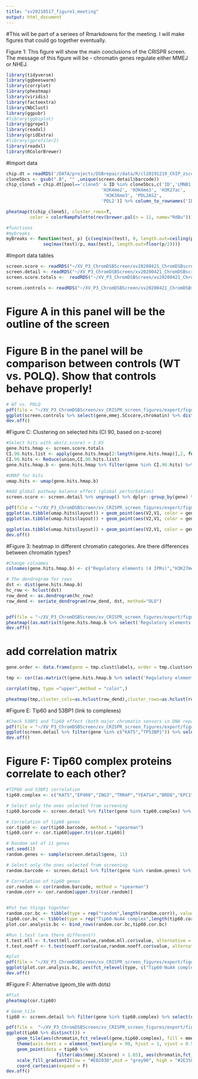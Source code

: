 ```yaml
---
title: "xv20210517_figure1_meeting"
output: html_document
---
```


#This will be part of a seriees of Rmarkdowns for the meeting. I will make figures that could go together eventually.

Figure 1: This figure will show the main conclusions of the CRISPR screen. The message of this figure will be - chromatin genes regulate either MMEJ or NHEJ.

```r
library(tidyverse) 
library(ggbeeswarm)
library(corrplot)
library(pheatmap)
library(viridis)
library(factoextra)
library(NbClust)
library(ggpubr)
#library(ggbiplot)
library(ggrepel)
library(readxl)
library(gridExtra)
#library(gprofiler2)
library(readxl)
library(RColorBrewer)
```

#Import data
```r
chip.dt = readRDS('/DATA/projects/DSBrepair/data/R/cl20191219_ChIP_zscore_selection_chipmentation.RDS')
clone5bcs <- gsub(".B", "" ,unique(screen.detail$barcode))
chip_clone5 = chip.dt[pool=='clone5' & ID %in% clone5bcs,c('ID','LMNB1', 'late_replicating', 'H3K9me2', 'H3K27me3', 'H3K4me1',
                                    'H3K4me2', 'H3K4me3', 'H3K27ac',
                                     'H3K36me3', 'POL2AS2',
                                    'POL2')] %>% column_to_rownames('ID')

pheatmap(t(chip_clone5), cluster_rows=T,
         color = colorRampPalette(rev(brewer.pal(n = 11, name="RdBu")))(100), annotation_col = annotation.col, breaks = myBreaks(t(chip_clone5),100))
```

```r
#functions
#mybreaks
myBreaks <- function(test, p) {c(seq(min(test), 0, length.out=ceiling(p/2) + 1), 
              seq(max(test)/p, max(test), length.out=floor(p/2)))}
```
#Import data tables
```r
screen.score <- readRDS("~/XV_P3_ChromDSBScreen/xv20200421_ChromDSBscreen/data/xv20201014_frozen_chz_scores_dcast.rds")
screen.detail <- readRDS("~/XV_P3_ChromDSBScreen/xv20200421_ChromDSBscreen/data/xv20201014_frozen_chz_scores_mmej.rds")
screen.score.totals <-  readRDS("~/XV_P3_ChromDSBScreen/xv20200421_ChromDSBscreen/data/xv20201014_frozen_chz_scores_dcast.rds")

screen.controls <- readRDS("~/XV_P3_ChromDSBScreen/xv20200421_ChromDSBscreen/data/xv20201014_frozen_chz_scores_controls.rds")
```

# Figure A in this panel will be the outline of the screen

# Figure B in the panel will be comparison between controls (WT vs. POLQ). Show that controls behave properly! 
```r
# WT vs. POLQ
pdf(file = "~/XV_P3_ChromDSBScreen/xv_CRISPR_screen_figures/export/figure1/xv20210517_control_effect.pdf", height = 3, useDingbats = F)
ggplot(screen.controls %>% select(gene,mmej.SCscore,chromatin) %>% distinct()) + geom_quasirandom(aes(gene,mmej.SCscore, color = fct_relevel(chromatin,chromatin.levels))) + theme_bw() + coord_cartesian() + ylab("z-score (MMEJscore)") + scale_color_manual(values = chromatin.colors) + coord_fixed(ratio = 0.15, ylim = c(-20,6))
dev.off()
```
#Figure C: Clustering on selected hits (CI 90, based on z-score)

```r
#Select hits with abs(z.score) > 1.65
gene.hits.hmap <- screen.score.totals
CI.90.hits.list <- apply(gene.hits.hmap[2:length(gene.hits.hmap)],2, function(x){gene.hits.hmap %>% filter(x > 1.65 | x < -1.65) %>% pull(gene)})
CI.90.hits <- Reduce(union,CI.90.hits.list)
gene.hits.hmap.b <- gene.hits.hmap %>% filter(gene %in% CI.90.hits) %>% column_to_rownames(var = "gene")

#UMAP for hits
umap.hits <- umap(gene.hits.hmap.b)

#Add global pathway balance effect (global perturbation)
screen.score <- screen.detail %>% ungroup() %>% dplyr::group_by(gene) %>% dplyr::summarise(mmej.score = mean(mmej.SCscore, na.rm = T)) %>% filter(gene %in% CI.90.hits)

pdf(file = "~/XV_P3_ChromDSBScreen/xv_CRISPR_screen_figures/export/figure1/xv20210517_umap_hits.pdf", height = 3, useDingbats = F)
ggplot(as.tibble(umap.hits$layout)) + geom_point(aes(V2,V1, color = gene.hits.hmap.b$`Regulatory elements (4 IPRs)`)) + theme_bw() + coord_fixed(ratio = 2) + scale_color_gradient2(limits = c(-10,4),na.value = "red", low = "#EB2030", mid = "grey90",high = "#2E358F") + xlab("UMAP 2") + ylab("UMAP 1") + labs(color = "Reg. Elements")
ggplot(as.tibble(umap.hits$layout)) + geom_point(aes(V2,V1, color = gene.hits.hmap.b$`H3K27me3 (4 IPRs)`)) + theme_bw() + coord_fixed(ratio = 2) + scale_color_gradient2(limits = c(-10,4),na.value = "red", low = "#EB2030", mid = "grey90",high = "#2E358F") + xlab("UMAP 2") + ylab("UMAP 1") + labs(color = "H3K27me3")

ggplot(as.tibble(umap.hits$layout)) + geom_point(aes(V2,V1, color = gene.hits.hmap.b$`Triple heterochromatin (4 IPRs)`)) + coord_fixed(ratio = 2) + theme_bw() + scale_color_gradient2(limits = c(-10,4),na.value = "red", low = "#EB2030", mid = "grey90",high = "#2E358F") + xlab("UMAP 2") + ylab("UMAP 1") + labs(color = "Triple Het.")
dev.off()
```
#Figure 3: heatmap in different chromatin categories. Are there differences between chromatin types?
```r
#Change colnames
colnames(gene.hits.hmap.b) <- c("Regulatory elements (4 IPRs)","H3K27me3 (4 IPRs)","Triple heterochromatin (4 IPRs)","Others (5 IPRs)","Gene bodies (2 IPRs)")

# The dendrogram for rows
dst <- dist(gene.hits.hmap.b)
hc_row <- hclust(dst)
row_dend <- as.dendrogram(hc_row)
row_dend <- seriate_dendrogram(row_dend, dst, method="OLO")


pdf(file = "~/XV_P3_ChromDSBScreen/xv_CRISPR_screen_figures/export/figure1/xv20210517_gene_heatmap_horizontal_names.pdf", width = 10)
pheatmap((as.matrix(t(gene.hits.hmap.b %>% select('Regulatory elements (4 IPRs)','Gene bodies (2 IPRs)','H3K27me3 (4 IPRs)','Triple heterochromatin (4 IPRs)','Others (5 IPRs)')))), breaks = seq(-5,5, by = 0.1), cellwidth = 3,cellheight = 12, treeheight_col = 80, show_colnames = F, border_color = NA, cluster_row = F, cluster_cols=as.hclust(row_dend), color=colorRampPalette(c("#EB2030","grey90","#2E358F"))(100))
dev.off()
```
# add correlation matrix
```r
gene.order <- data.frame(gene = tmp.clust$labels, order = tmp.clust$order) %>% arrange(order)

tmp <- cor((as.matrix(t(gene.hits.hmap.b %>% select('Regulatory elements (4 IPRs)','Gene bodies (2 IPRs)','H3K27me3 (4 IPRs)','Triple heterochromatin (4 IPRs)','Others (5 IPRs)')))), method = "spearman")

corrplot(tmp, type ="upper",method = "color",)

pheatmap(tmp,cluster_cols=as.hclust(row_dend),cluster_rows=as.hclust(row_dend), cellwidth = 1,cellheight = 1, show_colnames = F, show_rownames = F)
```


#Figure E: Tip60 and 53BP1 (link to complexes)
```r
#Check 53BP1 and Tip60 effect (both major chromatin sensors in DNA repair)
pdf(file = "~/XV_P3_ChromDSBScreen/xv_CRISPR_screen_figures/export/figure1/xv20210517_53bp1_tip60.pdf",height = 3, useDingbats = F)
ggplot(screen.detail %>% filter(gene %in% c("KAT5","TP53BP1")) %>% select(chromatin,mmej.SCscore,gene) %>% distinct()) + geom_quasirandom(aes(gene,mmej.SCscore, color = chromatin)) + theme_bw() + coord_cartesian() + ylab("z-score (MMEJscore)") + scale_color_manual(values = chromatin.colors) + coord_fixed(ratio = 0.25, ylim = c(-6,6))
dev.off()
```

# Figure F: Tip60 complex proteins correlate to each other?
```r
#TIP60 and 53BP1 correlation
tip60.complex <- c("KAT5","EP400","ING3","TRRAP","YEATS4","BRD8","EPC1","EPC2","DMAP1","MORF4L1","RUVBL1","RUVBL2")

# Select only the ones selected from screening
tip60.barcode <- screen.detail %>% filter(gene %in% tip60.complex) %>% dplyr::group_by(barcode,gene) %>% dplyr::summarise(bc.mmejscore = sum(mmej.SCscore, na.rm = T)/sqrt(n())) %>% distinct() %>% ungroup() %>% reshape2::dcast(barcode ~ gene, value.var = "bc.mmejscore") %>% column_to_rownames(var = "barcode")

# Correlation of tip60 genes
cor.tip60 <- cor(tip60.barcode, method = "spearman")
tip60.corr <- cor.tip60[upper.tri(cor.tip60)]

# Random set of 11 genes
set.seed(1)
random.genes <- sample(screen.detail$gene, 11)

# Select only the ones selected from screening
random.barcode <- screen.detail %>% filter(gene %in% random.genes) %>% dplyr::group_by(barcode,gene) %>% dplyr::summarise(bc.mmejscore = sum(mmej.SCscore, na.rm = T)/sqrt(n())) %>% distinct() %>% ungroup() %>% reshape2::dcast(barcode ~ gene, value.var = "bc.mmejscore") %>% column_to_rownames(var = "barcode")

# Correlation of tip60 genes
cor.random <- cor(random.barcode, method = "spearman")
random.corr <- cor.random[upper.tri(cor.random)]


#Put two things together
random.cor.bc <- tibble(type = rep("random",length(random.corr)), value = random.corr)
tip60.cor.bc <- tibble(type = rep("Tip60-NuA4 complex",length(tip60.corr)), value = tip60.corr)
plot.cor.analysis.bc <- bind_rows(random.cor.bc,tip60.cor.bc)

#Run t.test (are there different?)
t.test.mll <- t.test(mll.cor$value,random.mll.cor$value, alternative = "greater")
t.test.noeff <- t.test(noeff.cor$value,random.noeff.cor$value, alternative = "greater")

#plot
pdf(file = "~/XV_P3_ChromDSBScreen/xv_CRISPR_screen_figures/export/figure1/xv20210517_tip60_complex.pdf", height = 3,width = 5, useDingbats = F)
ggplot(plot.cor.analysis.bc, aes(fct_relevel(type, c("Tip60-NuA4 complex")),value)) + geom_quasirandom() + geom_boxplot(aes(fill = type),alpha = 0.3) + stat_compare_means(method.args = list(alternative = "greater"), label.x.npc = 0.4) + theme_bw() + coord_cartesian(ylim = c(-1,1.2)) + ylab("Spearman correlation coefficient") + theme(axis.title.x = element_blank())
dev.off()
```

#Figure F: Alternative (geom_tile with dots)
```r
#Plot 
pheatmap(cor.tip60)

# Geom_tile
tip60 <- screen.detail %>% filter(gene %in% tip60.complex) %>% select(chromatin,gene,mmej.SCscore) %>% distinct() %>% filter(gene %in% tip60.complex)

pdf(file =  "~/XV_P3_ChromDSBScreen/xv_CRISPR_screen_figures/export/figure1/xv20210520_tip60_complex_heatmap.pdf", width = 5)
ggplot(tip60 %>% distinct()) + 
    geom_tile(aes(chromatin,fct_relevel(gene,tip60.complex), fill = mmej.SCscore)) + 
    theme(axis.text.x = element_text(angle = 90, hjust = 1, vjust = 0.5)) +
    geom_point(data = tip60 %>% 
                   filter(abs(mmej.SCscore) > 1.65), aes(chromatin,fct_relevel(gene,tip60.complex)), size = 1, alpha = 0.5) +
    scale_fill_gradient2(low = "#EB2030",mid = "grey90", high = "#2E358F") + 
    coord_cartesian(expand = F)
dev.off()


```